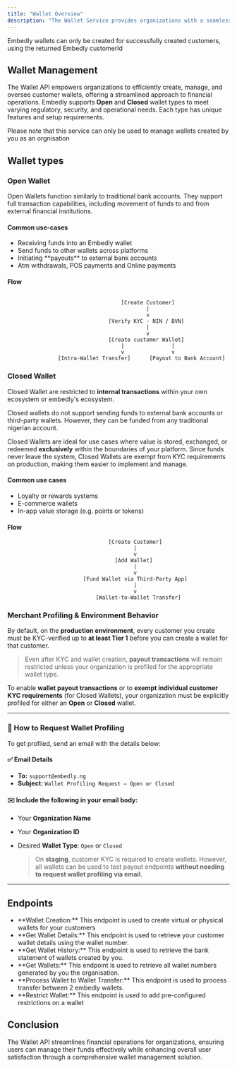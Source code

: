 ```yaml
---
title: "Wallet Overview"
description: "The Wallet Service provides organizations with a seamless and efficient solution for creating and managing customer wallets."
---
```


<Info>
	Embedly wallets can only be created for successfully created customers, using
	the returned Embedly customerId
</Info>

## Wallet Management

The Wallet API empowers organizations to efficiently create, manage, and oversee customer wallets, offering a streamlined approach to financial operations.
Embedly supports **Open** and **Closed** wallet types to meet varying regulatory, security, and operational needs. Each type has unique features and setup requirements.

<Info>
	Please note that this service can only be used to manage wallets created by
	you as an orgnisation
</Info>

## Wallet types

### Open Wallet

Open Wallets function similarly to traditional bank accounts. They support full transaction capabilities, including movement of funds to and from external financial institutions.

#### Common use-cases

<ul>
	<li>Receiving funds into an Embedly wallet</li>
	<li>Send funds to other wallets across platforms</li>
	<li>Initiating **payouts** to external bank accounts</li>
	<li>Atm withdrawals, POS payments and Online payments</li>
</ul>

#### Flow

```

									[Create Customer]
											|
											v
								[Verify KYC - NIN / BVN]
											|
											v
								[Create customer Wallet]
									|				|
									v				v
				[Intra-Wallet Transfer]		 [Payout to Bank Account]
```

### Closed Wallet

Closed Wallet are restricted to **internal transactions** within your own ecosystem or embedly's ecosystem.

<Warning>
	Closed wallets do not support sending funds to external bank accounts or
	third-party wallets. However, they can be funded from any traditional nigerian
	account.
</Warning>

Closed Wallets are ideal for use cases where value is stored, exchanged, or redeemed **exclusively** within the boundaries of your platform. Since funds never leave the system, Closed Wallets are exempt from KYC requirements on production, making them easier to implement and manage.

#### Common use cases

<ul>
	<li>Loyalty or rewards systems</li>
	<li>E-commerce wallets</li>
	<li>In-app value storage (e.g. points or tokens)</li>
</ul>

#### Flow

```
								[Create Customer]
       									|
       									v
								  [Add Wallet]
       									|
       									v
						[Fund Wallet via Third-Party App]
      									|
       									v
							[Wallet-to-Wallet Transfer]
```

### Merchant Profiling & Environment Behavior

By default, on the **production environment**, every customer you create must be KYC-verified up to **at least Tier 1** before you can create a wallet for that customer.

> Even after KYC and wallet creation, **payout transactions** will remain restricted unless your organization is profiled for the appropriate wallet type.

To enable **wallet payout transactions** or to **exempt individual customer KYC requirements** (for Closed Wallets), your organization must be explicitly profiled for either an **Open** or **Closed** wallet.

---

### 📩 How to Request Wallet Profiling

To get profiled, send an email with the details below:

#### ✅ Email Details

- **To:** `support@embedly.ng`
- **Subject:** `Wallet Profiling Request – Open or Closed`

#### ✉️ Include the following in your email body:

- Your **Organization Name**
- Your **Organization ID**
- Desired **Wallet Type**: `Open` or `Closed`

  > On **staging**, customer KYC is required to create wallets. However, all wallets can be used to test payout endpoints **without needing to request wallet profiling via email**.

---

## Endpoints

<ul>
	<li>
		**Wallet Creation:** This endpoint is used to create virtual or physical
		wallets for your customers
	</li>
	<li>
		**Get Wallet Details:** This endpoint is used to retrieve your customer
		wallet details using the wallet number.
	</li>
	<li>
		**Get Wallet History:** This endpoint is used to retrieve the bank statement
		of wallets created by you.
	</li>
	<li>
		**Get Wallets:** This endpoint is used to retrieve all wallet numbers
		generated by you the organisation.
	</li>
	<li>
		**Process Wallet to Wallet Transfer:** This endpoint is used to process
		transfer between 2 embedly wallets.
	</li>
	<li>
		**Restrict Wallet:** This endpoint is used to add pre-configured
		restrictions on a wallet
	</li>
</ul>

## Conclusion

The Wallet API streamlines financial operations for organizations, ensuring users can manage their funds effectively while enhancing overall user satisfaction through a comprehensive wallet management solution.
